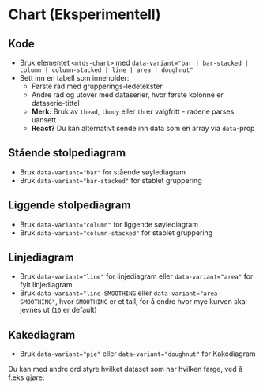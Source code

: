 
<Meta of={stories} />

# Chart (Eksperimentell)

<JumpTo />

## Kode
- Bruk elementet `<mtds-chart>` med `data-variant="bar | bar-stacked | column | column-stacked | line | area | doughnut"`
- Sett inn en tabell som inneholder:
  - Første rad med grupperings-ledetekster
  - Andre rad og utover med dataserier, hvor første kolonne er dataserie-tittel
  - **Merk:** Bruk av `thead`, `tbody` eller `th` er valgfritt - radene parses uansett
  - **React?** Du kan alternativt sende inn data som en array via `data`-prop
<Canvas of={stories.Default} />

## Stående stolpediagram
- Bruk `data-variant="bar"` for stående søylediagram
- Bruk `data-variant="bar-stacked"` for stablet gruppering
<Grid data-items="300"><Canvas of={stories.Bar} /><Canvas of={stories.BarStacked} /></Grid>

## Liggende stolpediagram
- Bruk `data-variant="column"` for liggende søylediagram
- Bruk `data-variant="column-stacked"` for stablet gruppering
<Grid data-items="300"><Canvas of={stories.Column} /><Canvas of={stories.ColumnStacked} /></Grid>

## Linjediagram
- Bruk `data-variant="line"` for linjediagram eller  `data-variant="area"` for fylt linjediagram
- Bruk `data-variant="line-SMOOTHING` eller `data-variant="area-SMOOTHING"`, hvor `SMOOTHING` er et tall, for å endre hvor mye kurven skal jevnes ut (`10` er default)
<Grid data-items="300"><Canvas of={stories.Line} /><Canvas of={stories.Area} /></Grid>

## Kakediagram
- Bruk `data-variant="pie"` eller `data-variant="doughnut"` for Kakediagram
<Grid data-items="300"><Canvas of={stories.Pie} /><Canvas of={stories.Doughnut} /></Grid>

<CssVariables component='chart' />

Du kan med andre ord styre hvilket dataset som har hvilken farge, ved å f.eks gjøre:

```css
.my-chart {
  --mtdsc-chart-color-1: var(--mtdsc-chart-color-success);
  --mtdsc-chart-color-2: var(--mtdsc-chart-color-warning);
  --mtdsc-chart-color-3: var(--mtdsc-chart-color-danger);
}
```
